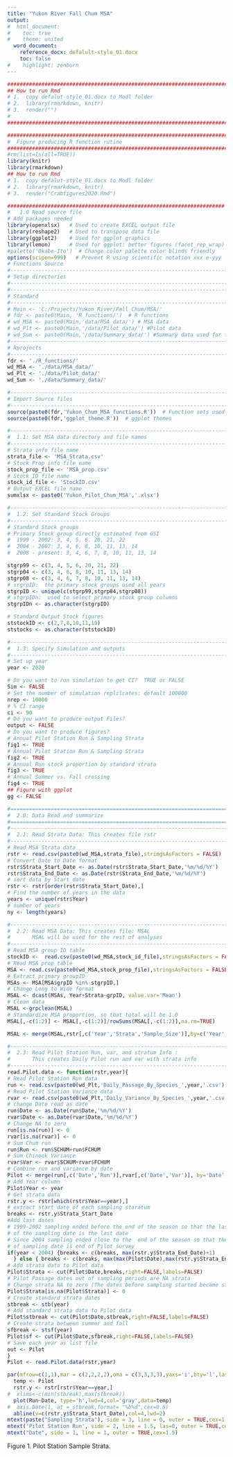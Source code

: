 ```yaml
---
title: "Yukon River Fall Chum MSA"
output:
#  html_document:
#    toc: true
#    theme: united
  word_document:
    reference_docx: defalult-style_01.docx
    toc: false
#    highlight: zenburn
---
```



```r
############################################################################
## How to run Rmd
# 1.  copy defalut-style_01.docx to Modl folder
# 2.  library(rmarkdown, knitr)
# 3.  render("")
#
############################################################################

############################################################################
#  Figure producing R function rutine
############################################################################
#rm(list=ls(all=TRUE))
library(knitr)
library(rmarkdown)
## How to run Rmd
# 1.  copy defalut-style_01.docx to Modl folder
# 2.  library(rmarkdown, knitr)
# 3.  render("Crabfigures2020.Rmd")

######################################################################
#   1.0 Read source file 
# Add packages needed 
library(openxlsx)   # Used to create EXCEL output file
library(reshape2)   # Used to transpose data file 
library(ggplot2)    # Used for ggplot graphics 
library(lemon)      # Used for ggplot: better figures (facet_rep_wrap)
#palette('Okabe-Ito')  # Change color palette color blinds friendly
options(scipen=999)   # Prevent R using scientific notation xxx e-yyy
# Functions Source
#-------------------------------------------------------------------------------
# Setup directories 
#-------------------------------------------------------------------------------
#-------------------------------------------------------------------------------
# Standard 
#-------------------------------------------------------------------------------
# Main <- 'C:/Projects/Yukon_River/Fall_Chum/MSA/' 
# fdr <- paste0(Main, 'R_functions/')  # R functions
# wd_MSA <- paste0(Main,'data/MSA_data/') # MSA data
# wd_Plt <- paste0(Main,'/data/Pilot_data/') #Pilot data
# wd_Sum <- paste0(Main,'/data/Summary_data/') #Summary data used for figures
#-------------------------------------------------------------------------------
# Rprojects 
#-------------------------------------------------------------------------------
fdr <- './R_functions/'
wd_MSA <- './data/MSA_data/'
wd_Plt <- './data/Pilot_data/'
wd_Sum <- './data/Summary_data/'

#-------------------------------------------------------------------------------
# Import Source files 
#-------------------------------------------------------------------------------
source(paste0(fdr,'Yukon_Chum_MSA_functions.R'))  # Function sets used for MSA analyses
source(paste0(fdr,'ggplot_theme.R'))  # ggplot themes 

#-------------------------------------------------------------------------------
#  1.1: Set MSA data directory and file names 
#-------------------------------------------------------------------------------
# Strata info file name 
strata_file <- 'MSA_Strata.csv'
# Stock Prop info file name 
stock_prop_file <- 'MSA_prop.csv'
# Stock ID file name 
stock_id_file <- 'StockID.csv'
# Output EXCEL file name 
sumxlsx <- paste0('Yukon_Pilot_Chum_MSA','.xlsx')

#-------------------------------------------------------------------------------
#  1.2: Set Standard Stock Groups 
#-------------------------------------------------------------------------------
# Standard Stock groups 	
# Primary Stock group directly estimated from GSI 
#  1999 - 2002: 3, 4, 5, 6. 20, 21, 22
#  2004 - 2007: 3, 4, 6, 8, 10, 11, 13, 14
#  2008 - present: 3, 4, 6, 7, 8, 10, 11, 13, 14

stgrp99 <- c(3, 4, 5, 6, 20, 21, 22)
stgrp04 <- c(3, 4, 6, 8, 10, 11, 13, 14)
stgrp08 <- c(3, 4, 6, 7, 8, 10, 11, 13, 14)
# srgrpID:  the primary stock groups used all years
stgrpID <- unique(c(stgrp99,stgrp04,stgrp08))
# stgrpIDn:  used to select primary stock group columns 
stgrpIDn <- as.character(stgrpID)

# Standard Output Stock figures 
ststockID <- c(2,7,8,10,11,19)
ststocks <- as.character(ststockID)

#-------------------------------------------------------------------------------
#  1.3: Specify Simulation and outputs 
#-------------------------------------------------------------------------------
# Set up year 
year <- 2020

# Do you want to run simulation to get CI?  TRUE or FALSE 
Sim <- FALSE
# Set the number of simulation replilcates: default 100000
nrep <- 10000
# % CI range
ci <- 90
# Do you want to produce output Files?
output <- FALSE
# Do you want to produce figures?
# Annual Pilot Station Run & Sampling Strata 
fig1 <- TRUE
# Annual Pilot Station Run & Sampling Strata 
fig2 <- TRUE
# Annual Run stock proportion by standard strata
fig3 <- TRUE
# Annual Summer vs. Fall crossing  
fig4 <- TRUE
## Figure with ggplot
gg <- FALSE

#===============================================================================
#  2.0: Data Read and summarize 
#===============================================================================
#-------------------------------------------------------------------------------
#  2.1: Read Strata Data: This creates file rstr
#-------------------------------------------------------------------------------
# Read MSA Strata data
rstr <- read.csv(paste0(wd_MSA,strata_file),stringsAsFactors = FALSE)
# Convert Date to Date format 
rstr$Strata_Start_Date <- as.Date(rstr$Strata_Start_Date,'%m/%d/%Y')
rstr$Strata_End_Date <- as.Date(rstr$Strata_End_Date,'%m/%d/%Y')
# sort data by Start date
rstr <- rstr[order(rstr$Strata_Start_Date),]
# Find the number of years in the data 
years <- unique(rstr$Year)
# number of years
ny <- length(years)

#-------------------------------------------------------------------------------
#  2.2: Read MSA Data: This creates file: MSAL 
#       MSAL will be used for the rest of analyses 
#-------------------------------------------------------------------------------
# Read MSA group ID table 
stockID <-  read.csv(paste0(wd_MSA,stock_id_file),stringsAsFactors = FALSE)
# Read MSA prop table 
MSA <- read.csv(paste0(wd_MSA,stock_prop_file),stringsAsFactors = FALSE)
# Extract primary groupID
MSAs <- MSA[MSA$grpID %in% stgrpID,]
# Change Long to Wide format
MSAL <- dcast(MSAs, Year+Strata~grpID, value.var='Mean')
# Clean data  
MSAL <-grpclean(MSAL)
# Standardize MSA proportion, so that total will be 1.0  
MSAL[,-c(1:2)] <- MSAL[,-c(1:2)]/rowSums(MSAL[,-c(1:2)],na.rm=TRUE)

MSAL <- merge(MSAL,rstr[,c('Year','Strata','Sample_Size')],by=c('Year','Strata'))

#-------------------------------------------------------------------------------
#  2.3: Read Pilot Station Run, var, and stratum Info : 
#       This creates Daily Pilot run and var with strata info
#-------------------------------------------------------------------------------
read.Pilot.data <- function(rstr,year){
# Read Pilot Station Run data
run <- read.csv(paste0(wd_Plt,'Daily_Passage_By_Species_',year,'.csv'),stringsAsFactors = FALSE)
# Read Pilot Station Variance data 
rvar <- read.csv(paste0(wd_Plt,'Daily_Variance_By_Species_',year,'.csv'),stringsAsFactors = FALSE)
# change Date read as date 
run$Date <- as.Date(run$Date,'%m/%d/%Y')
rvar$Date <- as.Date(rvar$Date,'%m/%d/%Y')
# Change NA to zero 
run[is.na(run)] <- 0
rvar[is.na(rvar)] <- 0
# Sum Chum run 
run$Run <- run$SCHUM+run$FCHUM
# Sum Chinook Variance
rvar$Var <- rvar$SCHUM+rvar$FCHUM
# Combine run and variance by date 
Pilot <- merge(run[,c('Date','Run')],rvar[,c('Date','Var')], by='Date',all=TRUE)
# Add Year column
Pilot$Year <- year
# Get strata data 
rstr.y <- rstr[which(rstr$Year==year),]
# extract start date of each sampling staratum
breaks <- rstr.y$Strata_Start_Date
#Add last dates 
# 1999-2002 sampling ended before the end of the season so that the last day 
# of the sampling date is the last date
# Since 2004 sampling ended close to the  end of the season so that the last day 
# of sampling date is end of Pilot survey 
if(year < 2004) {breaks <- c(breaks, max(rstr.y$Strata_End_Date)+1)
  } else { breaks <- c(breaks, max(max(Pilot$Date),max(rstr.y$Strata_End_Date))+1) }
# Add strata data to Pilot data 
Pilot$Strata <- cut(Pilot$Date,breaks,right=FALSE,labels=FALSE)
# Pilot Passage dates out of sampling periods are NA strata 
# Change strata NA to zero (The dates before sampling started became strata 0. 
Pilot$Strata[is.na(Pilot$Strata)] <- 0 
# Create standard strata dates 
stbreak <- stb(year)
# Add standard strata data to Pilot data 
Pilot$stbreak <- cut(Pilot$Date,stbreak,right=FALSE,labels=FALSE)
# Create strata between summer and fall 
sfbreak <- stsf(year)
Pilot$sf <- cut(Pilot$Date,sfbreak,right=FALSE,labels=FALSE)
# Save each year as list file
out <- Pilot
}
Pilot <- read.Pilot.data(rstr,year)

```

```r
par(mfrow=c(1,1),mar = c(2,2,2,2),oma = c(3,3,3,3),yaxs='i',bty='l',las=1)
  temp <- Pilot
  rstr.y <- rstr[rstr$Year==year,]
#  xlims<-c(min(stbreak),max(stbreak))
  plot(Run~Date, type='h',lwd=4,col='gray',data=temp)
#  axis.Date(1, at = stbreak,format= "%b%d",cex=0.6)
  abline(v=c(rstr.y$Strata_Start_Date),col=4,lwd=2)
mtext(paste("Sampling Strata"), side = 3, line = 0, outer = TRUE,cex=1.5)
mtext('Pilot Station Run', side = 2, line = 1.5, las=0, outer = TRUE,cex=1.5)
mtext("Date", side = 1, line = 1, outer = TRUE,cex=1.5)
```
Figure 1.  Pilot Station Sample Strata. 

